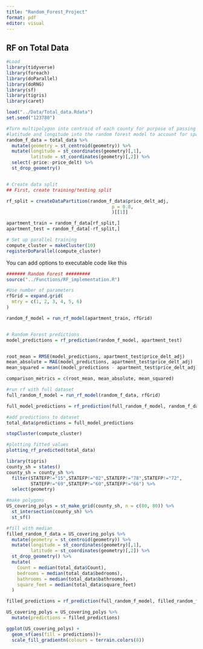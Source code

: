 ```yaml
---
title: "Random_Forest_Project"
format: pdf
editor: visual
---
```


## RF on Total Data

```r
#Load
library(tidyverse)
library(foreach)
library(doParallel)
library(doRNG)
library(sf)
library(tigris)
library(caret)

load("../Data/Total_data.Rdata")
set.seed("123780")

#Turn multipolygon into centroid of each county for purpose of passing
#latitude and longitude into the random forest model to account for spatial effects
random_f_data = total_data %>% 
  mutate(geometry = st_centroid(geometry)) %>% 
  mutate(longitude = st_coordinates(geometry)[,1], 
         latitude = st_coordinates(geometry)[,2]) %>% 
  select(-price:-price_delt) %>% 
  st_drop_geometry()


# Create data split
## First, create training/testing split

rf_split = createDataPartition(random_f_data$price_delt_adj,
                                       p = 0.8,
                                       )[[1]]

apartment_train = random_f_data[rf_split,]
apartment_test = random_f_data[-rf_split,]

# Set up parallel training
compute_cluster = makeCluster(10)
registerDoParallel(compute_cluster)
```

You can add options to executable code like this

```r

####### Random Forest #########
source("../Functions/RF_implementation.R")

#Use number of parameters
rfGrid = expand.grid(
  mtry = c(1, 2, 3, 4, 5, 6)
)

random_f_model = run_rf_model(apartment_train, rfGrid)


# Random Forest predictions
model_predictions = rf_prediction(random_f_model, apartment_test)


root_mean = RMSE(model_predictions, apartment_test$price_delt_adj)
mean_absolute = MAE(model_predictions, apartment_test$price_delt_adj)
mean_squared = mean((model_predictions - apartment_test$price_delt_adj)^2)

comparison_metrics = c(root_mean, mean_absolute, mean_squared)

```

```r
#run rf with full dataset
full_random_f_model = run_rf_model(random_f_data, rfGrid)

full_model_predictions = rf_prediction(full_random_f_model, random_f_data)

#add predictions to dataset
total_data$predictions = full_model_predictions

stopCluster(compute_cluster)

```

```r
#plotting fitted values
plotting_rf_predicted(total_data)
```

```r
library(tigris)
county_sh = states()
county_sh = county_sh %>% 
  filter(STATEFP!="15",STATEFP!="02",STATEFP!="78",STATEFP!="72",
         STATEFP!="69",STATEFP!="60",STATEFP!="66") %>% 
  select(geometry)

#make polygons 
US_covering_polys = st_make_grid(county_sh, n = c(80, 80)) %>% 
  st_intersection(county_sh) %>% 
  st_sf()

#fill with median
filled_random_f_data = US_covering_polys %>% 
  mutate(geometry = st_centroid(geometry)) %>% 
  mutate(longitude = st_coordinates(geometry)[,1], 
         latitude = st_coordinates(geometry)[,2]) %>% 
  st_drop_geometry() %>% 
  mutate(
    Count = median(total_data$Count),
    bedrooms = median(total_data$bedrooms),
    bathrooms = median(total_data$bathrooms),
    square_feet = median(total_data$square_feet)
  )

filled_predictions = rf_prediction(full_random_f_model, filled_random_f_data)

US_covering_polys = US_covering_polys %>% 
  mutate(predictions = filled_predictions)

ggplot(US_covering_polys) +
  geom_sf(aes(fill = predictions))+
  scale_fill_gradientn(colours = terrain.colors(8))
```
